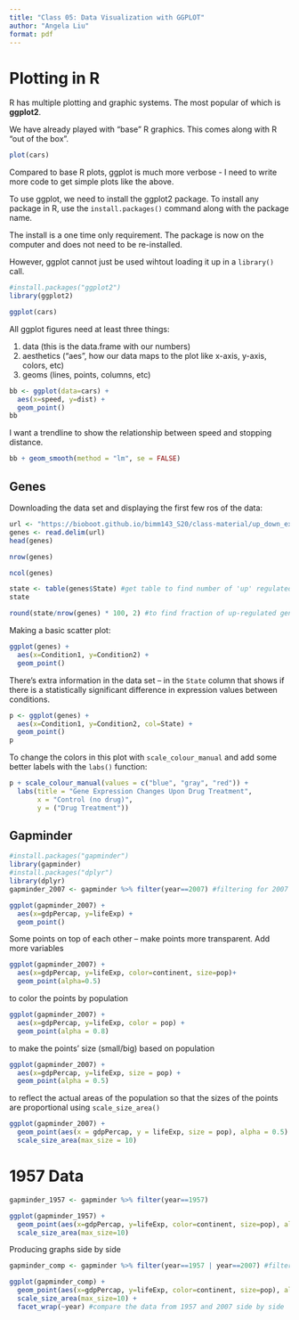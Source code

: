 ```yaml
---
title: "Class 05: Data Visualization with GGPLOT"
author: "Angela Liu"
format: pdf
---
```


# Plotting in R

R has multiple plotting and graphic systems. The most popular of which is **ggplot2**.

We have already played with "base" R graphics. This comes along with R "out of the box".

```r
plot(cars)
```

Compared to base R plots, ggplot is much more verbose - I need to write more code to get simple plots like the above.

To use ggplot, we need to install the ggplot2 package. To install any package in R, use the `install.packages()` command along with the package name.

The install is a one time only requirement. The package is now on the computer and does not need to be re-installed.

However, ggplot cannot just be used wihtout loading it up in a `library()` call.

```r
#install.packages("ggplot2")
library(ggplot2)
```

```r
ggplot(cars)
```

All ggplot figures need at least three things:

1.  data (this is the data.frame with our numbers)
2.  aesthetics ("aes", how our data maps to the plot like x-axis, y-axis, colors, etc)
3.  geoms (lines, points, columns, etc)

```r
bb <- ggplot(data=cars) + 
  aes(x=speed, y=dist) + 
  geom_point()
bb
```

I want a trendline to show the relationship between speed and stopping distance.

```r
bb + geom_smooth(method = "lm", se = FALSE)
```

## Genes

Downloading the data set and displaying the first few ros of the data:

```r
url <- "https://bioboot.github.io/bimm143_S20/class-material/up_down_expression.txt"
genes <- read.delim(url)
head(genes)
```

```r
nrow(genes)

ncol(genes)

state <- table(genes$State) #get table to find number of 'up' regulated genes
state

round(state/nrow(genes) * 100, 2) #to find fraction of up-regulated genes out of total, rounded to 2 sigfigs
```

Making a basic scatter plot:

```r
ggplot(genes) +
  aes(x=Condition1, y=Condition2) + 
  geom_point()
```

There's extra information in the data set -- in the `State` column that shows if there is a statistically significant difference in expression values between conditions.

```r
p <- ggplot(genes) + 
  aes(x=Condition1, y=Condition2, col=State) +
  geom_point()
p
```

To change the colors in this plot with `scale_colour_manual` and add some better labels with the `labs()` function:

```r
p + scale_colour_manual(values = c("blue", "gray", "red")) +
  labs(title = "Gene Expression Changes Upon Drug Treatment",
       x = "Control (no drug)",
       y = ("Drug Treatment"))

```


## Gapminder
```r
#install.packages("gapminder")
library(gapminder)
#install.packages("dplyr")
library(dplyr)
gapminder_2007 <- gapminder %>% filter(year==2007) #filtering for 2007 data

ggplot(gapminder_2007) +
  aes(x=gdpPercap, y=lifeExp) +
  geom_point()
```

Some points on top of each other -- make points more transparent. Add more variables
```r
ggplot(gapminder_2007) +
  aes(x=gdpPercap, y=lifeExp, color=continent, size=pop)+
  geom_point(alpha=0.5)
```

to color the points by population
```r
ggplot(gapminder_2007) +
  aes(x=gdpPercap, y=lifeExp, color = pop) +
  geom_point(alpha = 0.8)
```


to make the points' size (small/big) based on population
```r
ggplot(gapminder_2007) +
  aes(x=gdpPercap, y=lifeExp, size = pop) +
  geom_point(alpha = 0.5)
```

to reflect the actual areas of the population so that the sizes of the points are proportional using `scale_size_area()`
```r
ggplot(gapminder_2007) +
  geom_point(aes(x = gdpPercap, y = lifeExp, size = pop), alpha = 0.5) +
  scale_size_area(max_size = 10)
```

# 1957 Data
```r
gapminder_1957 <- gapminder %>% filter(year==1957)

ggplot(gapminder_1957) + 
  geom_point(aes(x=gdpPercap, y=lifeExp, color=continent, size=pop), alpha=0.7) +
  scale_size_area(max_size=10)

```


Producing graphs side by side
```r
gapminder_comp <- gapminder %>% filter(year==1957 | year==2007) #filter the date from 1957 and 2007 

ggplot(gapminder_comp) + 
  geom_point(aes(x=gdpPercap, y=lifeExp, color=continent, size=pop), alpha=0.7) +
  scale_size_area(max_size=10) +
  facet_wrap(~year) #compare the data from 1957 and 2007 side by side
```




